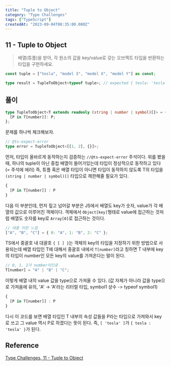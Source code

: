 ```yaml
---
title: "Tuple to Object"
category: "Type Challenges"
tags: ["TypeScript"]
createdAt: "2023-09-04T08:35:00.000Z"
---
```


## **11 - Tuple to Object**

> 배열(튜플)을 받아, 각 원소의 값을 key/value로 갖는 오브젝트 타입을 반환하는 타입을 구현하세요.

```typescript
const tuple = ["tesla", "model 3", "model X", "model Y"] as const;

type result = TupleToObject<typeof tuple>; // expected { tesla: 'tesla', 'model 3': 'model 3', 'model X': 'model X', 'model Y': 'model Y'}
```

## **풀이**

```typescript
type TupleToObject<T extends readonly (string | number | symbol)[]> = {
  [P in T[number]]: P;
};
```

문제를 하나씩 체크해보자.

```typescript
// @ts-expect-error
type error = TupleToObject<[[1, 2], {}]>;
```

먼저, 타입이 올바르게 동작하는지 검증하는 `//@ts-expect-error` 주석이다.
위를 봤을 때, 하나의 tuple이 아닌 중첩 배열이 들어가있는데 타입이 정상적으로 동작하고 있다 (= 주석에 에러)
즉, 튜플 혹은 배열 타입이 아니면 타입이 동작하지 않도록 T의 타입을 `(string | number | symbol)[]` 타입으로 제한해줄 필요가 있다.

```typescript
{
  [P in T[number]] : P
}
```

다음 이 부분인데, 먼저 짚고 넘어갈 부분은 JS에서 배열도 key가 숫자, value가 각 배열의 값으로 이루어진 객체이다.
객체에서 `Object[key]`형태로 value에 접근하는 것처럼 배열도 숫자를 key로 `Array[0]`로 접근하는 것이다.

```typescript
// 대충 이런 느낌
["A", "B", "C"] = { 0: "A", 1: "B", 2: "C" };
```

TS에서 중괄호 내 대괄호 `{ [ ] }`는 객체의 key의 타입을 지정하기 위한 방법으로 사용되는데
배열 타입인 T에 대해서 중괄호 내에서 `T[number]`라고 칭하면
T 내부에 key의 타입이 number인 모든 key의 value를 가져온다는 말이 된다.

```typescript
// 0, 1, 2가 number이므로
T[number] = "A" | "B" | "C";
```

이렇게 배열 내의 value 값을 type으로 가져올 수 있다.
(값 자체가 아니라 값을 type으로 가져옴에 유의, 'A' -> 'A'라는 리터럴 타입, symbol1 상수 -> typeof symbol1)

```typescript
{
  [P in T[number]] : P
}
```

다시 이 코드를 보면 배열 타입인 T 내부의 속성 값들을 P라는 타입으로 가져와서 key로 쓰고 그 value 역시 P로 하겠다는 뜻이 된다.
즉, `[ 'tesla' ]`가 `{ tesla : 'tesla' }`가 된다.

## Reference

[Type Challenges, 11 - Tuple to Object](https://github.com/type-challenges/type-challenges/blob/main/questions/00011-easy-tuple-to-object/README.ko.md)
